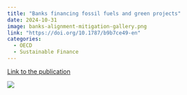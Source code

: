 ```yaml
---
title: "Banks financing fossil fuels and green projects"
date: 2024-10-31
image: banks-alignment-mitigation-gallery.png
link: "https://doi.org/10.1787/b9b7ce49-en"
categories: 
  - OECD
  - Sustainable Finance
---
```


[Link to the publication](https://doi.org/10.1787/b9b7ce49-en)

![](banks-alignment-mitigation.png)
